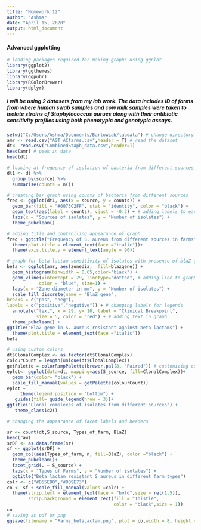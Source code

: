 ```yaml
---
title: "Homework 12"
author: "Ashma"
date: "April 15, 2020"
output: html_document
---
```


#### Advanced ggplotting

```r
# loading packages required for making graphs using ggplot
library(ggplot2)
library(ggthemes)
library(ggpubr)
library(RColorBrewer)
library(dplyr)
```

##### I will be using 2 datasets from my lab work. The data includes ID of farms from where human swab samples and cow milk samples were taken to isolate strains of *Staphylococcus aurues* along with their antibiotic sensitivity profiles using both phenotypic and genotypic assays.
```r
setwd("C:/Users/Ashma/Documents/BarlowLab/labdata") # change directory for dataset
amr <- read.csv("AST_ACfarms.csv",header = T) # read the dataset
dt<- read.csv("CombinedStaph_data.csv",header=T)
head(amr) # peek in data
head(dt)

# looking at frequency of isolation of bacteria from different sources
dt1 <- dt %>%
  group_by(source) %>%
  summarise(counts = n())

# creating bar graph using counts of bacteria from different sources
freq <- ggplot(dt1, aes(x = source, y = counts)) +
  geom_bar(fill = "#0073C2FF", stat = "identity", color = "black") +
  geom_text(aes(label = counts), vjust = -0.3) + # adding labels to each bar
  labs(x = "Sources of isolates", y = "Number of isolates") +
  theme_pubclean()

# adding title and controlling appearance of graph
freq + ggtitle("Frequency of S. aureus from different sources in farms") +
  theme(plot.title = element_text(face ="italic"))+
  theme(axis.title.y = element_text(angle = 90))

# graph for beta lactam sensitivity of isolates with presence of blaZ gene
beta <- ggplot(amr, aes(zonedia,  fill=blazgene)) + 
  geom_histogram(binwidth = 0.65,color="black") + 
  geom_vline(xintercept = 29, linetype="dotted", # adding line to graph
            color = "blue", size=1) +
  labs(x = "Zone diameter in mm", y = "Number of isolates") +
  scale_fill_discrete(name = "BlaZ gene",
breaks = c("pos", "neg"),
labels = c("positive","negative")) + # changing labels for legends
  annotate("text", x = 29, y= 10, label = "Clinical Breakpoint", 
           size = 5, color = "red") + # adding text in graph
  theme_pubclean() +
ggtitle("BlaZ gene in S. aureus resistant against beta lactams") +
  theme(plot.title = element_text(face ="italic"))
beta

# using custom colors 
dt$ClonalComplex <- as.factor(dt$ClonalComplex)
colourCount = length(unique(dt$ClonalComplex))
getPalette = colorRampPalette(brewer.pal(8, "Paired")) # customizing color palette
eplot<- ggplot(data=dt, mapping=aes(S_source, fill=ClonalComplex))+
  geom_bar(color= "black") + 
  scale_fill_manual(values = getPalette(colourCount))
eplot +
     theme(legend.position = "bottom") +
   guides(fill= guide_legend(nrow = 3))+
ggtitle("Clonal complexes of isolates from different sources") +
   theme_classic2()

# changing the appearance of facet labels and headers

sr <- count(dt,S_source, Types_of_farm, BlaZ)
head(raw)
srDF <- as.data.frame(sr)
sf <- ggplot(srDF) +
  geom_col(aes(Types_of_farm, n, fill=BlaZ), color ="black") + 
  theme_pubclean()+
  facet_grid(. ~ S_source) +
  labs(x = "Types of Farms", y = "Number of isolates") +
  ggtitle("Beta lactam resistant S aureus in different farm types")
colr <- c("#D55E00","#009E73")
co <- sf + scale_fill_manual(values =colr) +
  theme(strip.text = element_text(face = "bold",size = rel(1.5)),
        strip.background = element_rect(fill = "Thistle",
                                        color = "black",size = 1))
co
# saving as pdf or png
ggsave(filename = "Farms_betaLactam.png", plot = co,width = 8, height = 5, dpi= 300)
```

